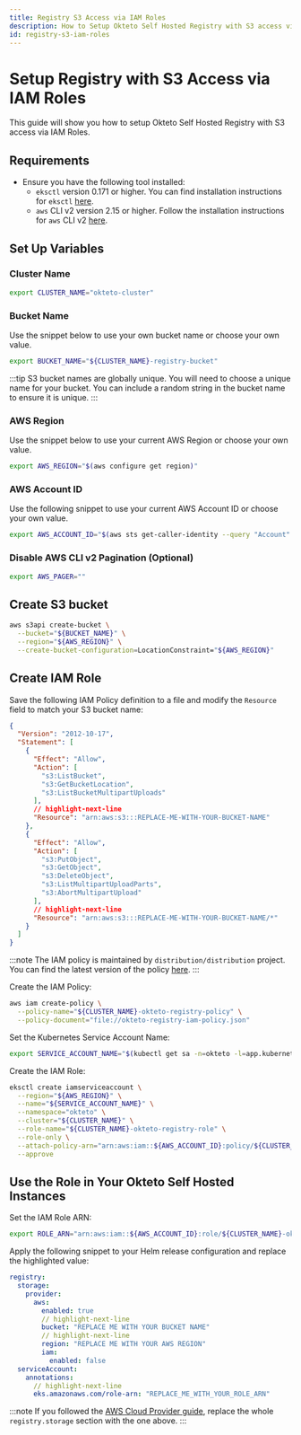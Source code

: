 ```yaml
---
title: Registry S3 Access via IAM Roles
description: How to Setup Okteto Self Hosted Registry with S3 access via IAM Roles
id: registry-s3-iam-roles
---
```


# Setup Registry with S3 Access via IAM Roles

This guide will show you how to setup Okteto Self Hosted Registry with S3 access via IAM Roles.

## Requirements

- Ensure you have the following tool installed:
  - `eksctl` version 0.171 or higher. You can find installation instructions for `eksctl` [here](https://eksctl.io/installation/).
  - `aws` CLI v2 version 2.15 or higher. Follow the installation instructions for `aws` CLI v2 [here](https://docs.aws.amazon.com/cli/latest/userguide/getting-started-install.html#getting-started-install-instructions).


## Set Up Variables

### Cluster Name

```bash
export CLUSTER_NAME="okteto-cluster"
```

### Bucket Name

Use the snippet below to use your own bucket name or choose your own value.

```bash
export BUCKET_NAME="${CLUSTER_NAME}-registry-bucket"
```

:::tip
S3 bucket names are globally unique. You will need to choose a unique name for your bucket. You can include a random string in the bucket name to ensure it is unique.
:::

### AWS Region

Use the snippet below to use your current AWS Region or choose your own value.

```bash
export AWS_REGION="$(aws configure get region)"
```

### AWS Account ID

Use the following snippet to use your current AWS Account ID or choose your own value.

```bash
export AWS_ACCOUNT_ID="$(aws sts get-caller-identity --query "Account" --output text)"
```

### Disable AWS CLI v2 Pagination (Optional)

```bash
export AWS_PAGER=""
```

## Create S3 bucket

```bash
aws s3api create-bucket \
  --bucket="${BUCKET_NAME}" \
  --region="${AWS_REGION}" \
  --create-bucket-configuration=LocationConstraint="${AWS_REGION}"
```

## Create IAM Role

Save the following IAM Policy definition to a file and modify the `Resource` field to match your S3 bucket name:

```json title="okteto-registry-iam-policy.json"
{
  "Version": "2012-10-17",
  "Statement": [
    {
      "Effect": "Allow",
      "Action": [
        "s3:ListBucket",
        "s3:GetBucketLocation",
        "s3:ListBucketMultipartUploads"
      ],
      // highlight-next-line
      "Resource": "arn:aws:s3:::REPLACE-ME-WITH-YOUR-BUCKET-NAME"
    },
    {
      "Effect": "Allow",
      "Action": [
        "s3:PutObject",
        "s3:GetObject",
        "s3:DeleteObject",
        "s3:ListMultipartUploadParts",
        "s3:AbortMultipartUpload"
      ],
      // highlight-next-line
      "Resource": "arn:aws:s3:::REPLACE-ME-WITH-YOUR-BUCKET-NAME/*"
    }
  ]
}
```

:::note
The IAM policy is maintained by `distribution/distribution` project. You can find the latest version of the policy [here](https://distribution.github.io/distribution/storage-drivers/s3/#s3-permission-scopes).
:::

Create the IAM Policy:

```bash
aws iam create-policy \
  --policy-name="${CLUSTER_NAME}-okteto-registry-policy" \
  --policy-document="file://okteto-registry-iam-policy.json"
```

Set the Kubernetes Service Account Name:

```bash
export SERVICE_ACCOUNT_NAME="$(kubectl get sa -n=okteto -l=app.kubernetes.io/component=registry -o=jsonpath='{.items[0].metadata.name}')"
```

Create the IAM Role:

```bash
eksctl create iamserviceaccount \
  --region="${AWS_REGION}" \
  --name="${SERVICE_ACCOUNT_NAME}" \
  --namespace="okteto" \
  --cluster="${CLUSTER_NAME}" \
  --role-name="${CLUSTER_NAME}-okteto-registry-role" \
  --role-only \
  --attach-policy-arn="arn:aws:iam::${AWS_ACCOUNT_ID}:policy/${CLUSTER_NAME}-okteto-registry-policy" \
  --approve
```

## Use the Role in Your Okteto Self Hosted Instances

Set the IAM Role ARN:

```bash
export ROLE_ARN="arn:aws:iam::${AWS_ACCOUNT_ID}:role/${CLUSTER_NAME}-okteto-registry-role"
```

Apply the following snippet to your Helm release configuration and replace the highlighted value:

```yaml title="Registry S3 IAM Role"
registry:
  storage:
    provider:
      aws:
        enabled: true
        // highlight-next-line
        bucket: "REPLACE ME WITH YOUR BUCKET NAME"
        // highlight-next-line
        region: "REPLACE ME WITH YOUR AWS REGION"
        iam:
          enabled: false
  serviceAccount:
    annotations:
      // highlight-next-line
      eks.amazonaws.com/role-arn: "REPLACE_ME_WITH_YOUR_ROLE_ARN"
```

:::note
If you followed the [AWS Cloud Provider guide](get-started/cloud-provider-guides/eks.mdx), replace the whole `registry.storage` section with the one above.
:::
